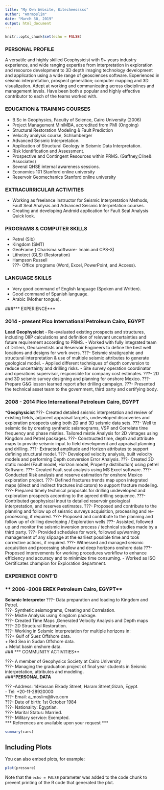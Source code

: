 ```yaml
---
title: "My Own Website, Bitecheesssss"
author: "Amrmoslim"
date: "March 30, 2019"
output: html_document
---
```


```r
knitr::opts_chunk$set(echo = FALSE)
```

### **PERSONAL PROFILE**


A versatile and highly skilled Geophysicist with 9+ years industry experience, and wide ranging expertise from interpretation in exploration and resource development to 3D depth imaging technology development and application using a wide range of geosciences software. Experienced in seismic interpretation, prospect generation; computer mapping and 3D visualization. Adept at working and communicating across disciplines and management levels. Have been both a popular and highly effective contributor to each of the teams worked with.

### **EDUCATION & TRAINING COURSES**

- B.Sc in Geophysics, Faculty of Science, Cairo University (2006)
-	Project Management MiniMBA, accredited from PMI (Ongoing)
- Structural Restoration Modeling & Fault Prediction 
-	Velocity analysis course, Schlumberger
-	Advanced Seismic Interpretation.
-	Application of Structural Geology in Seismic Data Interpretation.
-	Risk Identification and Assessment.
-	Prospective and Contingent Resources within PRMS. (Gaffney,Cline& Associates)
-	Several QHSE internal awareness sessions.
-	Economics 101 					Stanford online university
-	Reservoir Geomechanics 			Stanford online university	

### **EXTRACURRICULAR ACTIVITIES**

-	Working as freelance instructor for Seismic Interpretation Methods, Fault Seal Analysis and Advanced Seismic Interpretation courses.
- Creating and developing Android application for Fault Seal Analysis Quick look.

### **PROGRAMS & COMPUTER SKILLS**

-	Petrel (Slb)
-	Kingdom (SMT)
-	GeoFrame ( Charisma software- Imain and CPS-3)
-	Lithotect (GLS)  (Restoration)
- Hampson Russell  
???-	Office programs (Word, Excel, PowerPoint, and Access).

### **LANGUAGE SKILLS**

- Very good command of English language (Spoken and Written).
- Good command of Spanish language.
- Arabic (Mother tongue).

###*** EXPERIENCE***

### **2014 - present	Pico International Petroleum	Cairo, EGYPT**
**Lead Geophysicist**
-	Re-evaluated existing prospects and structures, including OIIP calculations and definition of relevant uncertainties and future requirement according to PRMS.
-	Worked with fully integrated team of Drillers, Geoscientists and Reservoir Engineers to define the best well locations and designs for work overs.
???-	Seismic stratigraphic and structural interpretation & use of multiple seismic attributes to generate geological model.
-	Applied different techniques of depth conversion to reduce uncertainty and drilling risks.
- Site survey operation coordinator and operations supervisor, responsible for company cost estimates.
???-	2D and 3D seismic survey designing and planning for onshore Mexico.
???-	Prepare G&G lesson learned report after drilling campaign.
???-	Presented the technical asset team to the government, third party and certifying body. 

### **2008 - 2014	Pico International Petroleum	Cairo, EGYPT**
***Geophysicist** 
???-	Created detailed seismic interpretation and review of existing fields, adjacent appraisal targets, undeveloped discoveries and exploration prospects using both 2D and 3D seismic data sets. 
???-	Well to seismic tie by creating synthetic seismograms, VSP and Correlate time frequency and phase misties. Tailored mistie Analysis for 2D vintages using Kingdom and Petrel packages. 
???-	Constructed time, depth and attribute maps to provide seismic input to field development and appraisal planning and drilling.
???-	Extracted amplitude and Horizon attributes to support defining structural model.
???-	Developed velocity analysis, built velocity models and performing Depth conversion Error Analysis.
???-	Created 3D static model (Fault model, Horizon model, Property distribution) using petrel Software.
???-	Created Fault seal analysis using MS Excel software. 
???-	Conducted Risk analysis and reserve estimation for onshore Mexico exploration project. 
???-	Defined fractures trends map upon integrated maps (direct and indirect fractures indicators) to support fracture modeling.
???-	Prepared timely technical proposals for drilling undeveloped and exploration prospects according to the agreed drilling sequence.
???-	Contributed geophysical input to detailed reservoir geological interpretation, and reserves estimates.
???-	Proposed and contribute to the planning and follow up of seismic surveys acquisition, processing and re-processing, if required.
???-	Proposed and contribute to the planning and follow up of drilling developing / Exploration wells 
???-	Assisted, followed up and monitor the seismic inversion process / technical studies made by a third party.
???-	Provided schedules for work, followed up/warning management of any slippage at the earliest possible time and took corrective actions, if required.
???-	Witnessed and managed seismic acquisition and processing shallow and deep horizons onshore data
???-	Proposed improvements for working procedures workflow to enhance efficiency and accuracy and to minimize time consuming.
- Worked as ISO Certificates champion for Exploration department.

### **EXPERIENCE CONT'D**
### ** 2006 -2008	EREX Petroleum	Cairo, EGYPT**
**Seismic Interpreter** 
???-	Data preparation and loading to Kingdom and Petrel.  
???-	Synthetic seismograms, Creating and Correlation.  
???-	Mistie Analysis using Kingdom package.   
???-	Created Time Maps ,Generated Velocity Analysis and Depth maps   
???-	2D Structural Restoration.  
???-	Working in Seismic Interpretation for multiple horizons in:   
???+ Gulf of Suez Offshore data.  
+	Red Sea in Sudan Offshore data.  
+	Melut basin onshore data.   
### *** COMMUNITY ACTIVITIES**

???-	A member of Geophysics Society at Cairo University  
???-	Managing the graduation project of final year students in Seismic interpretation, attributes and modeling.  
###***PERSONAL DATA**

??? -Address: 14Hassan Elkady Street, Haram Street,Gizah, Egypt.  
-	Tel: +20-11-28920000  
???-	Email: a_moslim@live.com   
???-	Date of birth: 1st October 1984  
???-	Nationality: Egyptian.  
???-	Marital Status: Married.  
???-	Military service: Exempted.  
*** References are available upon your request ***  





######################################################################

```r
summary(cars)
```

## Including Plots

You can also embed plots, for example:

```r
plot(pressure)
```

Note that the `echo = FALSE` parameter was added to the code chunk to prevent printing of the R code that generated the plot.
